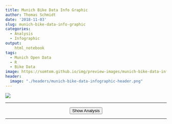 ```yaml
---
title: Munich Bike Data Info Graphic
author: Thomas Schmidt
date: '2018-11-03'
slug: munich-bike-data-info-graphic
categories:
  - Analysis
  - Infographic
output:
    html_notebook
tags:
  - Munich Open Data
  - R
  - Bike Data
image: https://somtom.github.io/img/preview-images/munich-bike-data-infographic-preview.png
header:
  image: "./headers/munich-bike-data-infographic-header.png"
---
```

![](2018-11-03-munich-bike-data-info-graphic_files/infographic/insights_on_bike_traffic.png)


<div id="analysis" style="display: none">
***

During this year's summer break there had been a railway construction site which affected the 
train I usually use for commuting to work. This led to a lot of additional commuting time.
Thus, I decided to repair my old mountain bike and give it a try to go to work by bike.   
During the one hour ride I wondered how many people made the same decision and if there would be
any data about Munich bike traffic with the use of which I could get some insights about 
Munich's bike traffic. Shortly after that, I happened to see a twitter post of
[OpenData Munich](https://twitter.com/opendata_muc/status/1039758780853104646) which announced a
new data set containing the data of Munich's 6 continuous bike counting stations for the years
2017 and 2018. The counting stations provide data such as 15-minute and daily bike counts for 2 directions.

I contacted the team in order to ask for additional information and received even more data as well
as some nice inspirations. I picked up the idea of creating a info-graphic about Munich bike data.
Thus, I had a new project and started the journey of designing my first info-graphic.

In this post we will go through the analysis behind the info-graphic you already saw above. 
We are going to answer questions such as:

* [Can we create a map of all counting stations?](#station_map)
* [What are average 15 minute and daily counts (across stations and per station)?](#average_counts)
* [How many people are driving in the wrong direction at Arnulf Street
(this station is at a one-way road)?](#wrong_direction)
* [What are the highest counts which had been measured?](#count_records)
* [When are most people biking (time of the year, weather, ...)?](#bike_times)
* [How does the commuting traffic look like?
Can we model it somehow and get some insights out of the data?](#commuting)

If you want to skip the data import and jump directly to the preprocessing step,
click [here](#preprocessing). To directly get into the analysis, click [here](#analysis).

# Set up Environment

First, as always, we load some packages needed for this analysis and create a custom theme 
to make the plots look nicer.

```r
suppressMessages({
  library(tidyverse)
  library(lubridate)
  library(geosphere)
  library(ggmap)
  library(reshape2)
  library(modelr)
  library(broom)
})

background_colors <- c("#efedec", "white")
plot_colors <- c("#62c3db", "#136d8f", "#072d40", "#f6a735", "#fbd74d")
line_colors <- c("black")

# Custom theme
my_theme <- list(
 theme(
    plot.background = element_rect(fill =  background_colors[2]),
    text = element_text(color = line_colors),
    panel.background = element_rect(fill =  background_colors[2]),
    panel.grid.major.y = element_blank(),
    panel.grid.minor = element_blank(),
    panel.grid.major.x = element_blank(),
    panel.grid.minor.x = element_blank(),
    axis.line.y = element_line(color =  line_colors),
    axis.line.x = element_line(color =  line_colors),
    axis.ticks = element_line(color =  line_colors),
    axis.title.y = element_text(margin = margin(t = 0, r = 20, b = 0, l = 0), color = line_colors),
    axis.title.x = element_text(margin = margin(t = 10, r = 0, b = 0, l = 0), color = line_colors),
    legend.position = "bottom",
    plot.margin = unit(c(0.5,1,0.5,0),"cm"),
    strip.background = element_rect(fill = "white", color = "black")
),
  scale_color_manual(
    values = plot_colors,
    guide = guide_legend(direction = "horizontal", label.hjust = 0.5, title.position = "top",
                              title.hjust = 0.5)),
  scale_fill_manual(
    values = plot_colors,
    guide = guide_legend(direction = "horizontal", label.hjust = 0.5, title.position = "top",
                              title.hjust = 0.5)))
```

```r
knitr::opts_chunk$set(
    fig.width   = 10,      
    .fig.asp = .62,      
    fig.align   = 'center', 
    echo        = TRUE)  
```


# Import Data from API
Now, after setting everything up, we need to load the data. Since I got some additional data in 
`.csv` format, the importing happens in two steps:

1. We import the data from 2017 and 2018 via the Munich Open Data API
2. We import the additional data from `.csv` format


## Helper Functions

To fetch the data via API, I wrote some helper functions. This functions will also help us with the
preprocessing later. The functions can be found in the 
[Github project](https://github.com/Somtom/munich-bike-data-analysis). 

```r
convert_to_default_dt_string <- function(datetime_val = NA, date_val) {
  # Function which converts the datetime strings to the standard format of "%Y-%m-%d %H:%M:%S"
  # or "%Y-%m-%d" if only date_val provided
  
  # Iso 8601 format: "%Y-%m-%dT%H:%M:%S"
  iso8601_format = "[:digit:]{4}-[:digit:]{2}-[:digit:]{2}T[:digit:]{2}:[:digit:]{2}:[:digit:]{2}"
  # hour_minute format: "%H.%M"
  hour_minute_format = "[:digit:]{2}.[:digit:]{2}$"
  
  iso_date_format = "[:digit:]{4}-[:digit:]{2}-[:digit:]{2}$"
  # date format: "%Y.%m.%d"
  date_format = "[:digit:]{4}.[:digit:]{2}.[:digit:]{2}$"
  
  if (!is.na(datetime_val)) {
    # Extract date from date_val in case it is given in datetime format
    date_val = str_extract(date_val, "[:digit:]{4}-[:digit:]{2}-[:digit:]{2}")
    
    # If datetime_val matches Iso 8601 format: Replace "T" with " " and return
    if (stringr::str_detect(datetime_val, iso8601_format)) {
      return(stringr::str_replace(datetime_val, "[:digit:]{4}-[:digit:]{2}-[:digit:]{2}T",
                                  paste0(date_val, " ")))
    }
    # If datetime_val matches hour_minute_format: Add date and seconds
    if (stringr::str_detect(datetime_val, hour_minute_format)) {
      # Replace "." with ":" in datetime_val
      datetime_val = gsub("\\.", ":", datetime_val)
      return(paste0(date_val, " ", datetime_val, ":00"))
    }
  }
  if (is.na(datetime_val)) {
    # date value in iso date format: return it as it is
      if (stringr::str_detect(date_val, iso_date_format)) {
        return(date_val)
      }
    # if date value in date_format: convert it to iso_date_format
      if (stringr::str_detect(date_val, date_format)) {
        return(gsub( "\\.", "-", date_val))
      }# if date value in iso8601_format: convert it to iso_date_format
      if (stringr::str_detect(date_val, iso8601_format)) {
         return(str_extract(date_val, "[:digit:]{4}-[:digit:]{2}-[:digit:]{2}"))
      }
  }
  warning("Datetime value had undefined format")
  NA
  
}


muc_odp_fetch_bike_count_resource_ids <- function(
  baseUrl = "https://www.opengov-muenchen.de",
  path = "/api/3/action/package_search?q=daten-der-raddauerzaehlstellen-muenchen",
  limit = "100") {
  require(dplyr)
  require(tidyr)
  
  # get raw_results
  raw_result <- httr::GET(url = "https://www.opengov-muenchen.de",
                          path = paste0(path, "&rows=", limit))
  results <- httr::content(raw_result)$result$results
  
  # Extract dataset name and id from results
  resource_information <- list(
    data_collection_name = unlist(lapply(results, function(x) x$name)),
    datasets = lapply(results, function(x) bind_rows(
      lapply(x$resources, function(y) data.frame(
        name = y$name,
        resource_id = y$id,
        stringsAsFactors = F)))
    )
  ) %>% 
    bind_rows() %>% 
    tidyr::unnest()
  
  # extract month and year from name
  german_month_names <- c("Januar", "Februar", "März", "April", "Mai", "Juni", "Juli", "August", "September",
                          "Oktober", "November", "Dezember")
  
  correct_name <- function(name) {
    # Change name string of Juli 2018 (15 Minutes missing in name) - as of 13.10.2018
    if (name == "Daten der Raddauerzählstellen München Juli 2018") {
      print("FOUND JULI")
      name <- "15 Minuten-Werte - Daten der Raddauerzählstellen München Juli 2018"
    }
    # Change name for "#Month#" 2018 to März 2017 (data_collection_name says 2017!)
    if (name == "15 Minuten-Werte - Daten der Raddauerzählstellen München #Monat# 2018") {
      print("FOUND MARCH")
      name <- "15 Minuten-Werte - Daten der Raddauerzählstellen München März 2017"
    }
    
    return(name)
  }
  
  resource_information <- resource_information %>% 
    mutate(name = sapply(name, function(x) correct_name(x)),
           year = stringr::str_extract(name, "[:digit:]{4}"),
           month = stringr::str_extract(name, paste(german_month_names, collapse = "|")),
           month = match(month, german_month_names))
  
  ids_15_min <- resource_information %>% 
    filter(stringr::str_detect(name, "15 Minuten")) %>% 
    arrange(year, month)
  
  #filter for names containing "Tageswerte und Wetter"
  ids_daily <- resource_information %>% 
    filter(stringr::str_detect(name, "Tageswerte und Wetter")) %>% 
    arrange(year, month)
  
  return(list(
    ids_15_min = ids_15_min,
    ids_daily = ids_daily
  ))
}


muc_odp_fetch_data <- function(baseUrl = "https://www.opengov-muenchen.de",
                              path = "api/3/action/datastore_search",
                              limit = "100000",
                              resource_id,
                              destination = "./data/",
                              force_fetch = FALSE) {
  
  file_name = paste0(destination, resource_id, ".RDS")
  
  # check if data already fetched
  if (file.exists(file_name) & !force_fetch) {
    print(paste("File for resource already exists at", file_name))
    return(readRDS(file_name))
  }
  else {
    # get raw results
    raw_result <- httr::GET(url = baseUrl, path = paste0(path,
                                                         "?resource_id=", 
                                                         resource_id,
                                                         "&limit=",
                                                         limit))
    
    print(paste0("Fetching data from ", 
                 path,
                 "?resource_id=", 
                 resource_id,
                 "&limit=",
                 limit))
    
    result <- httr::content(raw_result)
    print(paste('Fetched', length(result$result$records), 'results...'))
    
    res <- dplyr::bind_rows(result$result$records)
    
    # write results to ./data/ folder
    saveRDS(res, file = file_name)
    
    return(res)
  }
}


muc_odp_convert_bike_counter_types <- function(dt) {
  require(dplyr)
  require(readr)
  
  dt %>% 
    transmute(
      besonderheiten = as.character(besonderheiten),
      zaehlstelle = as.factor(zaehlstelle),
      longitude = as.numeric(longitude),
      latitude = as.numeric(latitude),
      richtung_1 = as.character(richtung_1),
      richtung_2 = as.character(richtung_2),
      id = `_id`
    )
}


muc_odp_convert_bike_cnt_15_min_types <- function(dt) {
  require(dplyr)
  
  dt %>% 
    transmute(
      datum = lubridate::fast_strptime(sapply(datum, function(x)
        convert_to_default_dt_string(date_val = x)),
        format = "%Y-%m-%d", lt = FALSE),
      uhrzeit_start = lubridate::fast_strptime(mapply(function(x, y) convert_to_default_dt_string(x, y),
                                        uhrzeit_start,
                                        datum), format = "%Y-%m-%d %H:%M:%S", lt = FALSE),
      uhrzeit_ende = lubridate::fast_strptime(mapply(function(x, y) convert_to_default_dt_string(x, y),
                                       uhrzeit_ende,
                                       datum), format = "%Y-%m-%d %H:%M:%S", lt = FALSE),
      gesamt = as.integer(gesamt),
      zaehlstelle = as.factor(zaehlstelle),
      richtung_1 = as.integer(richtung_1),
      richtung_2 = as.integer(richtung_2)
    )
}


muc_odp_convert_bike_cnt_day_types <- function(dt) {
  require(dplyr)
  
  
  dt %>% 
    transmute(
      datum = lubridate::fast_strptime(sapply(datum, function(x)
        convert_to_default_dt_string(date_val = x)),
        format = "%Y-%m-%d", lt = FALSE),
      uhrzeit_start = lubridate::fast_strptime(mapply(function(x, y) convert_to_default_dt_string(x, y),
                                                      uhrzeit_start,
                                                      datum), format = "%Y-%m-%d %H:%M:%S", lt = FALSE),
      gesamt = as.integer(gesamt),
      zaehlstelle = as.factor(zaehlstelle),
      richtung_1 = as.integer(richtung_1),
      richtung_2 = as.integer(richtung_2),
      bewoelkung = as.numeric(bewoelkung),
      sonnenstunden = as.numeric(gsub(",", ".", `sonnenstunden`)),
      niederschlag = as.numeric(gsub(",", ".", `niederschlag`)),
      max_temp = as.numeric(gsub(",", ".", `max-temp`)),
      min_temp = as.numeric(gsub(",", ".", `min-temp`)),
      id = `_id`
    )
}

muc_odp_add_direction_info <- function(dt) {
  require(dplyr)
  
  OUT_OF_CENTER = "out of center"
  INTO_CENTER = "into center"
  direction_mapper <- list(
    Olympia = list(
      richtung_1 = INTO_CENTER,
      richtung_2 = OUT_OF_CENTER
    ),
    Hirsch = list(
      richtung_1 = OUT_OF_CENTER,
      richtung_2 = INTO_CENTER
    ),
    Margareten = list(
      richtung_1 = OUT_OF_CENTER,
      richtung_2 = INTO_CENTER
    ),
    Erhardt = list(
      richtung_1 = OUT_OF_CENTER,
      richtung_2 = INTO_CENTER
    ),
    Kreuther = list(
      richtung_1 = INTO_CENTER,
      richtung_2 = OUT_OF_CENTER
    ),
    Arnulf = list(
      richtung_1 = INTO_CENTER,
      richtung_2 = OUT_OF_CENTER
    )
  )
  
  # Gather columns -> 1 column with values, other column with direction information
  dt <- dt %>% 
    gather(key = direction, value = count, richtung_1, richtung_2)
  
  # Change direction names
  dt$direction <- factor(unlist(mapply(function(x, y) direction_mapper[[x]][y], 
                                       dt$zaehlstelle, dt$direction)))
  
  return(dt)
}

```


## (1) Fetch Data from API

The following chunks will import the data for the years 2017 and 2018 (until end of July):

```r
# Import muc_opd helper functions
# source("./muc-opd-helper-functions.R")

bike_counter_resource_id <- "211e882d-fadd-468a-bf8a-0014ae65a393"
resource_ids <- muc_odp_fetch_bike_count_resource_ids()

resource_ids_15_min <- resource_ids$ids_15_min

resource_ids_daily <- resource_ids$ids_daily
```

```r
bike_counter <- muc_odp_fetch_data(resource_id = bike_counter_resource_id, destination = "./data/")

bike_cnt_15_min <- bind_rows(
  lapply(resource_ids_15_min$resource_id, function(x) muc_odp_fetch_data(resource_id = x,
                                                             destination = "./data/15_min/"))
)

bike_cnt_day <-  bind_rows(
  lapply(resource_ids_daily$resource_id, function(x) muc_odp_fetch_data(resource_id = x,
                                                             destination = "./data/daily/"))
)
```

## (2) Add Additional Data

Now we import the additional data from the `.csv` files:

```r
files <- list.files("./data/additional/", full.names = TRUE, recursive = TRUE)
files_15_min <- stringr::str_detect(files, "15Min")

suppressMessages({
  additional_15_min_data <- bind_rows(lapply(files[files_15_min],
                                           read_csv2, 
                                           col_types = cols(.default = "c")))
additional_daily_data <- bind_rows(lapply(files[!files_15_min],
                                          read_csv2,
                                           col_types = cols(.default = "c")))
})


# Change date column name to be equal to the API data
names(additional_15_min_data)[1] <- "datum"
names(additional_daily_data)[1] <- "datum"

bike_cnt_day <- bind_rows(additional_daily_data, bike_cnt_day)
bike_cnt_15_min <- bind_rows(additional_15_min_data, bike_cnt_15_min)

```


# Preprocessing {#preprocessing}

To prepare the data for the analysis we perform the following steps: 

1. Convert data types (i.e. `character` to `POSIXct` for dates)
2. Gather the direction columns (`richtung_1` and `richtung_2`) into one `direction` column
and convert their names to `'into center'` or `'out of center'` according to their direction
relatively to the city center  
3. Extract `weekday` information and add `weekend` indicator column
4. Remove duplicates (caused by the additional data)

## (1) Convert Types

After importing the data, we need to convert its datatypes to a format which we can work with.
We use the predefined helper functions for that.

```r
bike_counter <- muc_odp_convert_bike_counter_types(bike_counter)
bike_cnt_15_min <- muc_odp_convert_bike_cnt_15_min_types(bike_cnt_15_min)
bike_cnt_day <- muc_odp_convert_bike_cnt_day_types(bike_cnt_day)
```

## (2) Add Directions Information

All tables have two columns which are named `richtung_1` and `richtung_2`. These stand for the two
different directions for which the stations measure the counts. 
In the `bike_counter` table we can find a description which tells us whether the given direction
for that station is `east`, `weast`, `north` or `south`.
We are going to convert the directions to either `into center` or `out of center` in order to gain
more detailed information. In another helper function I precoded this information with a mapping
function.

```r
bike_cnt_15_min <- muc_odp_add_direction_info(bike_cnt_15_min)
bike_cnt_day <- muc_odp_add_direction_info(bike_cnt_day)
bike_counter <- muc_odp_add_direction_info(bike_counter)
```

## (3) Extract Time from `uhrzeit_start` (English: Time Start) and Add Weekend Indicator Column

In our last preprocessing step we add a `time` column to the 15 minutes table. This 
will hold the information on the *time of the day*. Further, we add the `weekday` 
as well as a indicator column which tells us whether the data were measured at the `weekend` or
during the week.

```r
weekend_days <- c("Sat", "Sun")
bike_cnt_15_min <- bike_cnt_15_min %>% 
  mutate(time = as.numeric(uhrzeit_start - trunc(uhrzeit_start, "days")),
         weekday = wday(uhrzeit_start, label = TRUE, local = "us"),
         weekend = factor(weekday %in% weekend_days)) 

bike_cnt_day <- bike_cnt_day %>% 
  mutate(weekday = factor(wday(datum, label = TRUE, local = "us")),
         weekend = factor(weekday %in% weekend_days))

class(bike_cnt_15_min$time) <- "POSIXct"
```


## (4) Remove Duplicates and Save Converted Data

Finally, we remove the duplicates from our data set and save the converted data.
```r
bike_cnt_15_min <- unique(bike_cnt_15_min)
```

```r
saveRDS(bike_counter, "./2018-11-03-munich-bike-data-info-graphic_files/bike_counter_converted.RDS")
saveRDS(bike_cnt_15_min, "./2018-11-03-munich-bike-data-info-graphic_files/bike_cnt_15_min_converted.RDS")
saveRDS(bike_cnt_day, "./2018-11-03-munich-bike-data-info-graphic_files/bike_cnt_day_converted.RDS")
```


# Analysis {#analysis}

Now that we are done with preprocessing, we can start with our analysis.

```r
bike_counter <- readRDS("./2018-11-03-munich-bike-data-info-graphic_files/bike_counter_converted.RDS")
bike_cnt_15_min <- readRDS("./2018-11-03-munich-bike-data-info-graphic_files/bike_cnt_15_min_converted.RDS")
bike_cnt_day <- readRDS("./2018-11-03-munich-bike-data-info-graphic_files/bike_cnt_day_converted.RDS")
```


## Time Period of Our Data Set

First, lets have a look at the time period we are analyzing:
```r
cat(paste0(
  '## 15 Minute Data ##',
  '\nStart:\t', min(bike_cnt_15_min$datum),
  '\nEnd:\t', max(bike_cnt_15_min$datum), 
  '\n\n## Daily Data ##',
  '\nStart:\t', min(bike_cnt_day$datum),
  '\nEnd:\t', max(bike_cnt_day$datum)))
```

## Missing Data
Very important for every analysis is to be aware of missing data. So let's have a look at our data:

```r
bike_cnt_day %>% 
  map(function(x) sum(is.na(x))) %>% 
  bind_cols %>%
  melt(value.name = "na_count", variable.name = "column") %>% 
  filter(na_count > 0) %>% knitr::kable(digits = 2)
```

We see that some weather data and ids are missing for the `bike_cnt_day` table. 
These missing values are all from our additional data.
Important is that we need to take this into account when we draw conclusions later.

```r
bike_cnt_15_min %>% 
  map(function(x) sum(is.na(x))) %>% 
  bind_cols %>%
  melt(value.name = "na_count", variable.name = "column") %>% 
  filter(na_count > 0) %>% dim()
```

No data are missing for `bike_cnt_15_min` table.

## Map of Stations {#station_map}

To get a first overview of the locations of the 6 counting stations, we create a map of Munich using the `ggmap`
package and add markers for each station.

```r
area <- make_bbox(lon = longitude, lat = latitude, data = bike_counter)
area <- area + c(-0.02, -0.01, 0.01, 0.01)

suppressMessages({area_map <- get_map(area,  source = "stamen")})

ggmap(area_map, extend = "device", darken = 0.3,
      base_layer = ggplot(aes(x = longitude, y = latitude), data = bike_counter)) +
  geom_point(shape = 21, size = 4, fill = plot_colors[1]) +
  geom_text(aes(label = zaehlstelle), vjust = -1, color = "white") +
  theme_void()
```

The stations are spread across Munich. Their locations were planned to be as different as possible
but also representative for typical traffic situations (*Zorn et. al 2011*).

## Compare the Data of All Stations

### What Are Average 15 Minute and Daily Counts? {#average_counts}

Now that we have a bird's eye view on the locations, let's get an overview on the data by looking
at summary stats like average, median and others. First, we start with a summary across all stations.
For this purpose we use the `summary()` function combined with `tidy()` from the `broom` package to get everything in one table.

```r
bind_rows(
  c(
    table = "bike_cnt_day",
    broom::tidy(summary(bike_cnt_day$gesamt)), 
    sd = sd(bike_cnt_day$gesamt)),
  c(
    table = "bike_cnt_15_min", 
    broom::tidy(summary(bike_cnt_15_min$gesamt)),
    sd = sd(bike_cnt_15_min$gesamt)))  %>% knitr::kable(digits = 2)
```

On average the stations count **`r round(mean(bike_cnt_15_min$gesamt))` bike per 15 minutes** and 
**`r round(mean(bike_cnt_day$gesamt))` bikes per day**. When we have a look at the maxima, we see
that they are quiet high compared to the means. Especially the 15 minute count maximum is 
**`r round(max(bike_cnt_15_min$gesamt) / mean(bike_cnt_15_min$gesamt))`** times as high as the mean.
We might find some interesting events being represented by these 
high counts but we will dive deeper into that later.

How does the summary data differ if we calculate it per station?
We first start with the 15 minute data.
To compare the stations we additionally calculate a `scaled_median_count` which is
the median for a single station divided by the minimum of all station medians.


```r
station_summary_15_min <- bike_cnt_15_min %>% 
  spread(key = direction, value = count) %>% 
  group_by(zaehlstelle) %>% 
  summarise(avg = round(mean(gesamt, na.rm = T)),
            median_count = median(gesamt, na.rm = T),
            q1 = quantile(gesamt, 0.25, na.rm = T),
            q3 = quantile(gesamt, 0.75, na.rm = T),
            sd = sd(gesamt, na.rm = T),
            percent_sd = round(sd/median_count * 100, 2)) %>% 
  ungroup() %>% 
  mutate(scaled_median_count = round(median_count / min(median_count))) %>% 
  arrange(desc(median_count)) 

station_summary_15_min  %>% knitr::kable(digits = 2)
```

As we see, Erhardt is the station with the highest median 
15 minute count (`r station_summary_15_min$median_count[1]` bikes). 
Its median is `r station_summary_15_min$scaled_median_count[1]` times higher
than the one of `r tail(station_summary_15_min$zaehlstelle, 1)`.
Nevertheless, the standard deviation is very high across all stations, which is an indicator for a
lot of intra day deviation.  

How does the per station summary look like for the daily counts?

```r
station_summary_day <- bike_cnt_day %>% 
  spread(key = direction, value = count) %>% 
  group_by(zaehlstelle) %>% 
  summarise(avg = round(mean(gesamt)),
            median_count = median(gesamt),
            q1 = quantile(gesamt, 0.25),
            q3 = quantile(gesamt, 0.75),
            sd = sd(gesamt),
            percent_sd = round(sd/median_count * 100,2)) %>% 
  ungroup() %>% 
  mutate(scaled_median_count = round(median_count / min(median_count))) %>% 
  arrange(desc(median_count)) 

station_summary_day  %>% knitr::kable(digits = 2)
```

We see a similar picture compared to the 15 minute data. With a median daily bike count of
`r station_summary_day$median_count[1]`, station Erhardt has the highest daily counts, too.
This time the count is `r station_summary_day$scaled_median_count[1]` higher than the count of
Kreuther.

### How Many People Are Riding in the Wrong Direction at Arnulf Street? {#wrong_direction}

Station **Arnulf Street** has a special characteristic: The counter is located on a one way bicycle lane.
Thus, normally it should only measure counts for one direction, which is into city center.

Luckily it is also able to count all bikers who ride into the wrong direction, which we can
use for our analysis. So let's find out which share of the total counts is due to bikers riding the
wrong direction.


```r
wrong_way_drivers <- bike_cnt_day %>% 
  filter(zaehlstelle == "Arnulf") %>%
  filter(direction == "out of center") %>%
  mutate(share = round(count / gesamt * 100, 2)) %>% 
  select(share) %>% unlist() %>% summary() %>% tidy()
wrong_way_drivers  %>% knitr::kable(digits = 2)
```

The data suggests that on average **`r round(wrong_way_drivers$mean, 1)` percent**
of daily counted bikes at Arnulf Street were driving on the **wrong side of the road**.
Interestingly, there must have been at least one day where all bikes were riding on
the wrong side of the road since we observed a maximum of 100%.

## Count Records {#count_records}

Now it is time to come back to the maximum counts we recognized earlier.
To get a quick overview before we dive into the story behind some maximum counts, let's create
a top 10 list for both the daily and the 15 minute counts:

```r
# Daily Counts
top_10_day <- bike_cnt_day %>% 
  spread(key = direction, value = count) %>% 
  arrange(desc(gesamt)) %>% 
  head(10)

top_10_day %>% 
  select(datum, gesamt, zaehlstelle) %>% 
  knitr::kable(digits = 2)
```

That is interesting: Station Olympia takes the top 3 places with counts above 10 thousand, although 
it only made the third place when we calculated the median counts per station earlier. After some
research I found out that these top 3 counts were caused by the same event, namely the
**24h Mountainbike Race**, which takes place in Olympia Park every year. Since the route is changed
from year to year, the counting station is not always on the track. Thus, we don't see
these record counts every year.

Let's plot the 15 minute data for the events in the two years in which we observed these high counts:

```r
olympia_15_min_mean <- station_summary_15_min %>% 
  filter(zaehlstelle == "Olympia")

bike_cnt_15_min %>% 
  filter(datum == as.Date("2010-06-26") | datum == as.Date("2010-06-27"),
         zaehlstelle == "Olympia") %>% 
  mutate(min_date = min(datum),
         Direction = direction) %>% 
  ggplot(aes(x = uhrzeit_start, y = count, color = Direction)) +
  geom_line(lwd = 1)  +
  ylab("Bikes per 15 Minute") +
  xlab("Time") +
  ggtitle("The 24h MTB Race from 26. - 27.06.2010",
          "...led to high bike counts in Olympia Park which were far above the normal average") +
  geom_hline(yintercept = olympia_15_min_mean$avg,lty = 2) +
  annotate(
    geom = "text", 
    label = paste0("Average 15 minute\ncount for station\nOlympia:",
                   olympia_15_min_mean$avg,
                   " bikes"), 
    x = as.POSIXct("2010-06-26"),
    y = olympia_15_min_mean$avg,
    vjust = -0.5,
    hjust = 0,
    size = 3) +
  my_theme 


bike_cnt_15_min %>% 
  filter(datum == as.Date("2012-06-09") | 
           datum == as.Date("2012-06-10"),
         zaehlstelle == "Olympia") %>% 
  mutate(Direction = direction) %>% 
  ggplot(aes(x = uhrzeit_start, y = count, color = Direction)) +
  geom_line(lwd = 1) +
  ylab("Bikes per 15 Minute") +
  xlab("Time") +
  ggtitle("The 24h MTB Race from 09. - 10.06.2017",
          "...led to high bike counts in Olympia Park which were far above the normal average") +
  geom_hline(yintercept = olympia_15_min_mean$avg,lty = 2) +
  annotate(
    geom = "text", 
    label = paste0("Average 15 minute\ncount for station\nOlympia:",
                   olympia_15_min_mean$avg,
                   " bikes"), 
    x = as.POSIXct("2012-06-09"),
    y = olympia_15_min_mean$avg,
    vjust = -0.5,
    hjust = 0,
    size = 3) +
  my_theme 
 
```


Now we also create a top 10 list for the 15 minute counts:
```r
# 15 Minute Counts
top_10_15_min <- bike_cnt_15_min %>% 
  spread(key = direction, value = count) %>% 
  arrange(desc(gesamt)) %>% 
  head(10)

top_10_15_min  %>% 
  select(datum, gesamt, uhrzeit_start, zaehlstelle) %>% knitr::kable(digits = 2)
```

If we have a closer look, we only can find one of our daily count top 10 candidates in this list,
namely the **2017-06-09** on the 6th place. Normally you would suppose the date with highest 15
minute counts to also be listed in the daily count top 10 unless the high counts were due to
a short time event. So what happened on the 3rd September
2017 when a 15 minute bike count of **1157** was recorded? 

This picture from [radlhaupstadt.muenchen.de](https://radlhauptstadt.muenchen.de/) gives you a hint:

![Picture source: radlhauptstadt.muenchen.de](2018-11-03-munich-bike-data-info-graphic_files/img/ringparade.jpg)

On that day the so called
[Münchner Ringparade](https://radlhauptstadt.muenchen.de/mitradeln/muenchner-ringparade/)
took place. At this event the Munich beltway had been closed temporarily for car traffic while 
round about 7000 people used this route for a bike tour. The 12 km tour ended in Olympia Park. 
And this is exactly what we can see in the data:

```r
bike_cnt_15_min %>% 
  filter(datum == as.Date("2017-09-03") ,
         zaehlstelle == "Olympia")  %>% 
  mutate(Direction = direction) %>% 
  ggplot(aes(x = uhrzeit_start, y = count, color = Direction)) +
  geom_line(lwd = 1) +
  ylab("Bikes per 15 Minute") +
  xlab("Time") +
  ggtitle("The Münchner Ringparade on 03.09.2017",
          "...led to a peak in 15 minute bike counts when the participants finished their tour in Olympia Park") +
  geom_hline(yintercept = olympia_15_min_mean$avg,lty = 2) +
  annotate(
    geom = "text", 
    label = paste0("Average 15 minute\ncount for station Olympia:\n",
                   olympia_15_min_mean$avg,
                   " bikes"),
    x = as.POSIXct("2017-09-03 04:00:00"),
    y = olympia_15_min_mean$avg,
    vjust = -0.5,
    hjust = 0,
    size = 3) +
  annotate(
    geom = "text", 
    label = "The participants arrive in Olympia Park",
    x = top_10_15_min$uhrzeit_start[1],
    y = top_10_15_min$gesamt[1],
    hjust = -0.1,
    vjust = 2,
    size = 3) +
  my_theme 

```

## When Are Most People Biking? {#bike_times}

### Pattern Across a Year

To answer this question we first try to gain an overview by
plotting the development of the daily counts over the years

```r

annotations <- data.frame(
  zaehlstelle = factor(
    c("Arnulf", "Hirsch", "Kreuther"),
    levels = c("Arnulf","Erhardt", "Kreuther", "Olympia", "Margareten",  "Hirsch")),
  ann_label = c("The two peaks in 2013 and 2014 might be\ndue to railway construction sites", 
                "We can see a rising bike count trend at station Hirsch",
                "The missing data and the small peak is due to a construction site\nat the counting station: A separate bicycle path was created.\nAfter that, the bikes on the sidewalk were not counted anymore."),
  ann_x = c(as.POSIXct("2009-01-01"),
            as.POSIXct("2011-01-01"),
            as.POSIXct("2014-01-01")),
  ann_y = c(3500, 2500, 1200)
)

bike_cnt_day %>%  
  ggplot() +
  geom_line(aes(x = datum, y = gesamt), color = plot_colors[2]) +
  facet_wrap(~zaehlstelle, scales = "free_y", ncol = 1) +
  geom_label(data = annotations, aes(x = ann_x, y = ann_y, label = ann_label), hjust = 0, size = 3) +
  ggtitle(paste0("There is a clear seasonal bike count pattern across all stations:\n",
                "High counts in the summer, lower counts in the winter."),
          "Some stations show individual trends or conspicuous characteristics") +
  xlab("Date") +
  ylab("Bikes Per Day") +
  my_theme
```

There is definitely a clear seasonal pattern which is similar across all stations. As one would 
expect, there are higher bike counts during the summer months and lower counts during winter months.
However, we also see individual trends or characteristics for some stations:

* Station **Hirsch** shows a ongoing trend of rising bike counts from year to year
* At **Arnulf Street's** counting station one can see two peak years in 2013 and 2014. These peaks
could be due to a railway construction site which affected parts of the trains going into city center.
* Station **Kreuther** showed some high counts at the beginning of 2013 and then no data for
the rest of the year. Here the counting station was affected by a construction site when a separate bicycle
path was created. After that, bikes on the sidewalk were not counted anymore.
This is why daily bike count level dropped afterwards.
* One can clearly see the events taking place in **Olympia Park** represented by peaks in the data

When we plot the bike count distribution for each month, we see that **highest median bike 
counts occur in the month July**. However, the maximum counts had been recorded in June. 
These are due to some of the record events mentioned earlier, though. 
Thus, they need to be interpreted as outliers


```r
bike_cnt_day %>% 
  spread(key = direction, value = count) %>%
  mutate(month = month(datum, label = TRUE)) %>% 
  ggplot() +
  geom_boxplot(aes(x = month, y = gesamt), color = plot_colors[2]) +
  ggtitle("In general, highest bike counts occur during July.",
          "However, the maximum counts are represented by some outliers in June caused by special events") +
  xlab("Month") +
  ylab("Bikes Per Day") +
  my_theme
```

### Day of the Week

When we look at the distribution of total daily counts, we see that counts **during the week** are 
**higher than those at the weekends**. This is most likely due to commuting traffic, 
which we will try to model later.
The maximum counts occurred on Saturdays but are due to single events like the 24h Mountain-bike race
we saw earlier.

```r
bike_cnt_day %>% 
  ggplot() +
  geom_boxplot(aes(x = weekday, y = gesamt), color = plot_colors[2]) +
  ggtitle("Bike counts are higher during the week than on weekends",
          "Maximum counts occured on sundays but are due to single events") +
  xlab("Day of the Week") +
  ylab("Bikes Per Day") +
  my_theme
```


### Temperature and Weather on Days with Maximum Counts
Now we use the weather data we have (at least for the days where they are not missing)
and try to characterize the days with highest bike counts.
We look at the distribution of measured values within each weather variable **for the month July**.

To do so we group the bike counts into 4 categories:

* **Lowest 25%:** Daily bike counts which lie between the **minimum** count and the **25% percentile**
* **Lower Middle:** Daily bike counts which lie between the **25% percentile** and the **median**
* **Upper Middle:** Daily bike counts which lie between the **median** and the **75% percentile**
* **Highest 25%:** Daily bike counts which lie between the **75% percentile** and the **maximum**

We then will have a closer look into the **"Highest 25%"** group and the weather parameters 
measured on these days.

To make the data comparable between stations, we perform the following steps:

1. Removing outliers by filtering for bike counts below the 99% percentile for each station   
2. Scaling the daily counts from each station by dividing the counts by each station's
maximum count   
3. Using the scaled counts (values between 0 and 1) to assign bike count categories

```r
breaks <- bike_cnt_day %>% 
  filter(month(datum) == 7) %>% 
  spread(key = direction, value = count) %>%
  group_by(zaehlstelle) %>% 
  # Calculate 99% percentile per station in order to filter outlieres 
  mutate(percentile_99 = quantile(gesamt, 0.99))  %>%
  filter(gesamt < percentile_99) %>% 
  # Scale to make compareable across stations
  mutate(gesamt_scaled = gesamt / max(gesamt)) %>% 
  ungroup() %>% 
  # Create count classes
  summarise(count_q1 = quantile(gesamt_scaled, 0.25),
         count_q2 = quantile(gesamt_scaled, 0.5),
         count_q3 = quantile(gesamt_scaled, 0.75),
         max_count = max(gesamt_scaled)) %>% unlist()

labels <- c("Lowest 25%\n[0-q1]", 
            "Lower Middle\n(q1-q2]",
            "Upper Middle\n(q2-q3]", 
            "Highest 25%\n(q3-max]")

bike_cnt_day_july_scaled <- bike_cnt_day %>% 
  filter(month(datum) == 7) %>% 
  spread(key = direction, value = count) %>%
  group_by(zaehlstelle) %>% 
  # Calculate 99% percentile per station in order to filter outlieres 
  mutate(percentile_99 = quantile(gesamt, 0.99))  %>%
  filter(gesamt < percentile_99) %>% 
  # Scale to make compareable across stations
  mutate(gesamt_scaled = gesamt / max(gesamt)) %>% 
  ungroup() %>% 
  mutate(cat = cut(gesamt_scaled, breaks = c(0, breaks), include.lowest = T, labels = labels)) %>%
  select(cat, bewoelkung, sonnenstunden, niederschlag, max_temp, min_temp)
```



```r

bike_cnt_day_july_scaled %>%
  gather(key = metric, value = value, -cat) %>% 
  mutate(metric = plyr::revalue(metric, 
                                c("bewoelkung" = "Cloudiness [%]",
                                  "max_temp" = "Maximum Temperature [°C]",
                                  "min_temp" = "Minimum Temperature [°C]",
                                  "niederschlag" = "Precipitation  [ml]",
                                  "sonnenstunden" = "Hours of Sunshine [h]"))) %>% 
  filter(!is.na(value)) %>% 
  group_by(metric) %>% 
  mutate(metric_median = median(value)) %>% 
  ggplot() +
  geom_text(aes(y = metric_median, x = 6), label = "median", hjust = -0.1, vjust = 2) +
  geom_boxplot(aes(x = cat, y = value, color = cat)) +
  geom_hline(aes(yintercept = metric_median), lty = 2) +
  scale_x_discrete(labels = NULL) +
 # geom_boxplot(aes(x = cat, y = value), color = plot_colors[2]) +
  coord_flip() +
  facet_wrap(~metric, scales = "free") +
  ylab("") +
  xlab("") +
  ggtitle("Days with top 25% bike counts in July differ from other days for some weather parameters",
          "The difference is not always clear but there are trends for most of the parameters") +
  my_theme +
  guides(color = guide_legend(title = "Bike Count Category", 
                              label.hjust = 0.5,
                              title.position = "top",
                              title.hjust = 0.5))

```

When we look at each weather parameter, we can see differences in value distributions 
between the 4 bike count categories.
However these differences are not always that clear. But, there are at least trends for all parameters
except one, namely the minimum temperature, where mostly the variance differs.
The other parameters don't show great surprises: You would, for example, expect the precipitation
to be very low on days with a lot of bikes being counted.

In order to get some numbers to describe the days with highest counts, let's look into a summary
for each weather category at days with bike counts within the "Highest 25%" group in July.

```r
get_mode <- function(x) {
  ux <- na.omit(unique(x))
  tab <- tabulate(match(x, ux))
  ux[tab == max(tab)][1]
}

# Characterise the metrics for the maximum category within july
bike_cnt_day_july_scaled %>% 
  group_by(cat) %>% 
  summarise(max_temp = list(cbind(broom::glance(summary(max_temp)), mode = get_mode(max_temp))),
            min_temp = list(cbind(broom::glance(summary(min_temp)), mode = get_mode(min_temp))),
            bewoelkung = list(cbind(broom::glance(summary(bewoelkung)), mode = get_mode(bewoelkung))),
            sonnenstunden = list(cbind(broom::glance(summary(sonnenstunden)), mode = get_mode(sonnenstunden))),
            niederschlag = list(cbind(broom::glance(summary(niederschlag)), mode = get_mode(niederschlag)))) %>%
  gather(key = metric, value = value, -cat)  %>% 
  unnest() %>%   
  filter(cat == "Highest 25%\n(q3-max]") %>% mutate(metric = plyr::revalue(metric, 
                                c("bewoelkung" = "Cloudiness [%]",
                                  "max_temp" = "Maximum Temperature [°C]",
                                  "min_temp" = "Minimum Temperature [°C]",
                                  "niederschlag" = "Precipitation  [ml]",
                                  "sonnenstunden" = "Hours of Sunshine [h]"))) %>% 
  select(-na, -cat)  %>% knitr::kable(digits = 2)

```

Great! We can take these median values for the info-graphic to give a statement for a typical 
biking day:

*Days with highest counts lie in **July**. The temperature on these days is  **15.7 - 28.2°C** and the **sun**
is shining for **12 hours** with **scattered clouds** but **without** any **precipitation.*** 

## Modeling Commuting Traffic {#commuting}

### Differences Between Weekend Counts and Counts During Week

We already got some nice information about the bike traffic in Munich. Our next aim is to 
use the 15 minute data to model the commuting traffic.
We start with a bird's eye overview by plotting the median 15 minute counts across all stations
for weekend and working days. 

```r
tmp <- bike_cnt_15_min %>% 
  mutate(weekend = factor(ifelse(weekend == TRUE, "Weekend", "Week"))) %>% 
  group_by(weekend, time) %>% 
  summarise(median = median(gesamt),
            q1 = quantile(gesamt, 0.25),
            q3 = quantile(gesamt, 0.75)) 

tmp %>% 
  ggplot(aes(x = time,y = median, group = weekend, color = weekend)) +
  geom_ribbon(aes(ymin = q1, ymax = q3, fill = weekend), alpha = 0.1) +
  geom_line(lwd = 1) +
  scale_x_datetime(labels = scales::date_format("%H:%M"), date_breaks = "2 hours") +
  facet_wrap(~weekend, ncol = 1) +
  xlab("Time of the Day") +
  ylab("Bikes per 15 Minute") +
  ggtitle("The median 15 minute bike counts differ between weekend days and week days",
          paste("There are clear commuting peaks in the morning and in the afternoon during the week",
                "with regular traffic inbetween")) +
  my_theme +
  guides(fill = FALSE, color = FALSE)
```

We can see that the 15 minute count patterns clearly differ between weekend days and week days. 
There are two clear commuting peaks during the week. However, there still seems to be regular
traffic between these peaks.   
We used the median 15 minute bike count across all stations for the previous plot.
But, will we still see the same pattern if we look at each station separately?

```r

annotations <- data.frame(
  zaehlstelle = factor(
    c("Arnulf", "Hirsch", "Erhardt", "Kreuther", "Margareten"),
    levels = c("Arnulf","Erhardt", "Kreuther", "Olympia", "Margareten",  "Hirsch")),
  weekend = factor(rep("Week", 5), levels = c("Week", "Weekend")),
  ann_label = c("Counting station on\none way biking lane", 
                "Commuting Type: Into center - out of center",
                "Commuting Type: Into center - out of center",
                "Commuting Type: Out of center - into center",
                "Commuting Type: Out of center - into center"),
  ann_x = c(900, rep(39600, 2), rep(900, 2)),
  ann_y = c(40, 50, 140, 15, 105)
)

class(annotations$ann_x) <- "POSIXct"


suppressMessages({bike_cnt_15_min  %>% 
    mutate(weekend = factor(ifelse(weekend == TRUE, "Weekend", "Week"))) %>% 
    group_by(zaehlstelle, weekend, direction, time) %>% 
    summarise(median = median(count),
              q1 = quantile(count, 0.25),
              q3 = quantile(count, 0.75)) %>% 
    ggplot(aes(x = time,y = median)) +
    geom_ribbon(aes(ymin = q1, ymax = q3, fill = direction, color = direction), alpha = 0.1) +
    geom_line(aes(color = direction), lwd = 1) +
    geom_text(aes(x = ann_x, y = ann_y, label = ann_label), data = annotations, hjust = 0, vjust = 1) +
    scale_x_datetime(labels = scales::date_format("%H:%M"), date_breaks = "2 hours") +
    facet_grid(zaehlstelle~weekend, scales = "free_y") +
    ylab("Bikes per 15 Minute (Different Scale for each Station)") +
    xlab("Time of the Day") +
    ggtitle(paste0("The overall pattern for 15 minute bike counts is similar across the stations",
                  " during the week and on weekends"),
            "Nevertheless, stations show different commuting direction characteristics druing the week") +
    my_theme +
    theme(panel.border = element_rect(fill = FALSE),
          title = element_text(size = 15)) +
    scale_color_manual(values = c(plot_colors[2], plot_colors[4])) +
    scale_fill_manual(values = c(plot_colors[2], plot_colors[4])) +
    labs(fill = "Direction", color = "Direction")})
```

Indeed, the pattern is similar across all stations. Nevertheless, stations show different commuting direction 
characteristics. The stations can be assigned to either one of these 3 groups:

1. Station with traffic mainly in the direction of the city center in the morning and back way in the afternoon:
    * Erhardt
    * Hirsch
2. Stations with traffic mainly out of the city center in the morning and back in 
the afternoon
    * Kreuther
    * Margareten
3. Stations with similar patterns for traffic into- and out of city center
    * Olympia
  
We cannot really tell for Arnulf Street but it looks like the peaks in the morning and in the
afternoon are similar for the only measured direction (into center). This would make it fall
into class 3.

### The Model

To create a really basic model of the commuting traffic, we make the following assumption:
*Traffic during week is the result of commuting traffic and the normal traffic which is represented
by the weekend data.* 
Under this assumption subtracting the 15 minute weekend counts from the 15 minute counts during 
the week gives us the commuting part. We are going to create a `loess` model for each the weekend
and the week counts for that purpose. 

```r
bike_cnt_15_min_separated <- bike_cnt_15_min %>% 
  mutate(Weekend = factor(ifelse(weekend == TRUE, "Weekend", "Week"))) %>% 
  group_by(Weekend, time) %>% 
  summarise(median = median(gesamt)) %>% 
  spread(key = Weekend, value = median) %>% 
  mutate(Commuting = Week - Weekend) %>% 
  gather(key = week_cat, value = median_count, Commuting, Weekend, Week) %>% 
  mutate(week_cat = factor(week_cat, levels = c("Weekend", "Week", "Commuting")),
         commuting_cat = factor(ifelse(week_cat == "Commuting",
                                       "Commuting Traffic",
                                       "Normal Traffic"),
                                levels = c("Normal Traffic", "Commuting Traffic"))) 

tmp <- bike_cnt_15_min_separated %>% 
  mutate(median_count = ifelse(median_count < 0, 0, median_count),
         x = as.numeric(time)) 

fit_commuting <- loess(median_count~x, data = tmp, subset = c(tmp$week_cat == "Commuting"), span = 0.2)
fit_weekend <- loess(median_count~x, data = tmp, subset = c(tmp$week_cat == "Weekend"), span = 0.2)
fit_week <- loess(median_count~x, data = tmp, subset = c(tmp$week_cat == "Week"), span = 0.2)

bike_cnt_15_min_modeled <- data.frame(x = seq(min(tmp$x), max(tmp$x)), 60) %>% 
  add_predictions(fit_commuting, "pred_commuting") %>%
  add_predictions(fit_weekend, var = "pred_weekend") %>% 
  add_predictions(fit_week, var = "pred_week") %>%
  # Adjust for 0 values
  mutate(time = as.POSIXct(x, origin = min(tmp$time)),
         afternoon = x > 43200,
         pred_commuting = ifelse(pred_commuting < 0, 0, pred_commuting),
         pred_weekend = ifelse(pred_weekend < 0, 0, pred_weekend),
         pred_week = ifelse(pred_week < 0, 0, pred_week)) 
```



```r
bike_cnt_15_min_modeled %>% 
  ggplot(aes(x = time)) +
  geom_area(aes(y = pred_week), color = plot_colors[2], fill = plot_colors[4]) +
  geom_area(aes(y = pred_weekend), fill = plot_colors[1]) +
  geom_line(aes(y = pred_week), color = plot_colors[2], lwd = 2) +
  scale_x_datetime(labels = scales::date_format("%H:%M"), date_breaks = "2 hours") +
  annotate(geom = "text", label = "Weekend\nTraffic", x = as.POSIXct("1970-01-01 15:00:00"), y = 5,
           color = "white", size = 6) +
  annotate(geom = "text", label = "Week Traffic", x = as.POSIXct("1970-01-01 07:00:00"), y = 15,
           color = plot_colors[2], size = 6, angle = 80) +
  annotate(geom = "text", label = "Commuting", x = as.POSIXct("1970-01-01 13:00:00"), y = 20,
           color = plot_colors[4], size = 6) +
  xlab("Time of the Day") +
  ylab("Bikes per 15 Minute") +
  ggtitle("We modeled the commuting traffic by subtracting weekend counts from weekend counts") +
  my_theme
```

When we use this modeling approach, the predicted commuting traffic would look like this:

```r
bike_cnt_15_min_separated %>% 
  ggplot(aes(x = time, y = median_count)) +
  geom_line(aes(color = week_cat)) +
  geom_smooth(span = 0.2, aes(color = week_cat, fill = week_cat)) +
  geom_hline(yintercept = 0) +
  scale_x_datetime(labels = scales::date_format("%H:%M"), date_breaks = "2 hours") +
  facet_wrap(~commuting_cat, ncol = 1) +
  xlab("Time of the Day") +
  ylab("Bikes per 15 Minute") +
  ggtitle("The commuting traffic can be modeled by subtracting weekend counts from week counts",
          "The result clearly shows the two commuting peaks in the morning and in the afternoon") +
  my_theme +
  scale_color_manual(
    values = plot_colors[c(1,2,4)],
    guide = guide_legend(direction = "horizontal", label.hjust = 0.5, title.position = "top",
                              title.hjust = 0.5)) +
  scale_fill_manual(
    values = plot_colors[c(1,2,4)],
    guide = guide_legend(direction = "horizontal", label.hjust = 0.5, title.position = "top",
                              title.hjust = 0.5)) +
  labs(color = "Category", fill = "Category")
```

The result looks quiet good. We are able to see the two peaks, one in the morning and another one in 
the afternoon. 

### Peak Commuting Times According to Model

Now, that we have a model for commuting traffic, when are the peak times?

```r
morning <- bike_cnt_15_min_modeled %>% filter(!afternoon)
afternoon <- bike_cnt_15_min_modeled %>% filter(afternoon)
# Morning Peak
morning_peak <- lubridate::with_tz(morning[which.max(morning$pred_commuting), ]$time, "UTC")
cat(paste0("Morning peak:\n", format(morning_peak, "%H:%M:%S")))

# Afternoon Peak
afternoon_peak <- lubridate::with_tz(afternoon[which.max(afternoon$pred_commuting), ]$time, "UTC")
cat(paste0("Afternoon peak:\n", format(afternoon_peak, "%H:%M:%S")))


time_diff <- difftime(afternoon_peak,
                      morning_peak, units = "hours", tz = "UTC")

hours <- floor((time_diff))
mins <- floor(as.numeric(time_diff - hours, units = "mins"))
secs <- as.numeric(time_diff - hours, units = "secs") - mins * 60

peak_to_peak_duration <- paste0(hours, "h ", mins, "min ", round(secs), "sec")
cat(paste0("Peak to peak duration:\n", peak_to_peak_duration))
```

The morning peak is around `r format(morning_peak, "%H:%M:%S")` and the afternoon commuting peak is around
`r format(afternoon_peak, "%H:%M:%S")`. The peak to peak duration is `r peak_to_peak_duration`.

Let's go on and compare the two peak times a little bit further. 
When I was looking for a way to characterize the duration of a peak, I found a metric called
[Full Duration Half Maximum (FDHM)](https://en.wikipedia.org/wiki/Full_width_at_half_maximum).
It measures the duration between the points of y axis that are half the maximum amplitude. 

We use this method for our data to get a FDHM for both peaks

```r
calculate_FDHM_stats <- function(y, time, period_start, period_end) {
  period_filter <-  time >= period_start & time <= period_end
  y <- subset(y, period_filter)
  time <- subset(time, period_filter)
  max_y <- max(y)
  
  # Calculate index of intersection points of max_y/2 and y within period
  i <- c(FALSE, diff(max_y/2 > y) != 0)
  times <- time[i]
  y_vals <- y[i]
  
  list(
    times = times,
    y_vals = y_vals,
    max_y = max_y,
    max_y_x_val = time[which.max(y)],
    fdhm = round(difftime(times[2], times[1], units = "mins"))
  )
}

day_start <- as.POSIXct("1970-01-01 00:00:00")
noon <- as.POSIXct("1970-01-01 12:00:00")
day_end <- as.POSIXct("1970-01-01 23:59:59")

fdhm_stats_morning <- calculate_FDHM_stats(bike_cnt_15_min_modeled$pred_commuting,
                     bike_cnt_15_min_modeled$time,
                     day_start,
                     noon)
fdhm_stats_afternoon <- calculate_FDHM_stats(bike_cnt_15_min_modeled$pred_commuting,
                     bike_cnt_15_min_modeled$time,
                     noon,
                     day_end)

cat(paste0("Morning FDHM: \n", fdhm_stats_morning$fdhm, " Minutes\n"))
cat(paste0("Afternoon FDHM: \n", fdhm_stats_afternoon$fdhm, " Minutes\n"))
cat(paste0("Afternoon FDHM is ", fdhm_stats_afternoon$fdhm - fdhm_stats_morning$fdhm,
           " Minutes longer"))

```

We create a plot to give a better visual understanding of these metrics:
```r
bike_cnt_15_min_modeled %>% 
  ggplot() +
  geom_line(aes(x = time, y = pred_commuting), color = plot_colors[2]) +
  annotate(geom = "ribbon", x = fdhm_stats_morning$times, ymax = Inf, ymin = -Inf, alpha = 0.1,
           fill = plot_colors[2]) +
  annotate(geom = "ribbon", x = fdhm_stats_afternoon$times, ymax = Inf, ymin = -Inf, alpha = 0.1,
           fill = plot_colors[2]) +
  annotate(geom = "text", 
           x = fdhm_stats_morning$times[1] - 2*60*60, 
           y = max(bike_cnt_15_min_modeled$pred_commuting),
           label = paste0("Morning FDHM:\n", fdhm_stats_morning$fdhm, " Minutes"),
           hjust = 0.5,
           vjust = 1,
           size = 3) +
  annotate(geom = "text", 
           x = fdhm_stats_afternoon$times[2] + 2*60*60, 
           y = max(bike_cnt_15_min_modeled$pred_commuting),
           label = paste0("Afternoon FDHM:\n", fdhm_stats_afternoon$fdhm, " Minutes"),
           hjust = 0.5,
           vjust = 1,
           size = 3) +
  scale_x_datetime(labels = scales::date_format("%H:%M"), date_breaks = "2 hours") +
  xlab("Time of the Day") +
  ylab("Bikes per 15 Minutes") +
  ggtitle("According to the FDHM* metric the afternoon commuting peak lasts longer than the morning peak",
          "*Full Duration Half Maximum: Duration between points of y axis that are half the maximum amplitude") +
  my_theme
```

As a last part of the peak analysis we compare the total bike counts within the modeled peaks 
to see whether those are comparable:

```r
 bike_cnt_15_min %>% 
  mutate(weekend = factor(ifelse(weekend == TRUE, "Weekend", "Week"))) %>% 
  group_by(weekend, time) %>% 
  summarise(median = median(gesamt),
            q1 = quantile(gesamt, 0.25),
            q3 = quantile(gesamt, 0.75))  %>% 
  mutate(peak = ifelse(time < noon, 
                       "morning",
                       "afternoon")) %>%  
  filter(weekend == "Week") %>% 
  group_by(peak) %>% 
  summarise(bike_count = sum(median))  %>% knitr::kable(digits = 2)
```

We see that the counts in the afternoon are twice as high as the morning counts. If people
only would drive to work in the morning and back home in the afternoon, one would expect these
two values to be equal. However, one explanation for this inequality could be that, once
people finished their work, they don't drive home immediately but go for other activities.
These activities could be sports, meeting friends or doing the grocery, for instance.
Thus, they would perhaps pass the counting stations more than once or pass a counting station
which normally doesn't lie on their commuting route. This could lead to the
higher counts in the afternoon and would also be a explanation for some counts occurring very late in the
evening (past 10pm).


### Share of Modeled Commuting Traffic
Finally, we use our model to compute the share of commuting traffic during the week.
To do so, we calculate the difference of daily counts between weekdays and weekend as well as
the share of this difference on weekday counts.

```r
commuting_share <- bike_cnt_day %>% 
  mutate(weekend = ifelse(weekend == TRUE, "weekend", "week")) %>% 
  spread(key = direction, value = count) %>% 
  group_by(zaehlstelle, weekend) %>% 
  summarise(median_count = median(gesamt)) %>% 
  ungroup() %>% 
  spread(key = weekend, value = median_count) %>% 
  mutate(diff_week_weekend = week - weekend,
         share_commuting = diff_week_weekend / week) %>% 
  arrange(zaehlstelle, desc(share_commuting)) %>% 
  mutate(mean_share_commuting = mean(share_commuting),
         median_share_commuting = median(share_commuting))

commuting_share %>% 
  select(zaehlstelle, share_commuting, mean_share_commuting, median_share_commuting) %>% 
  knitr::kable(digits = 2)
```

The modeled share of commuting traffic varies between the station and ranges from 
`r round(min(commuting_share$share_commuting),2) * 100`% to
`r round(max(commuting_share$share_commuting), 2) * 100` %. 
The mean commuting share across all stations lies around `r round(mean(commuting_share$share_commuting), 2) * 100`%.


# Summary
Phew, that was a really long one! Thanks you for your interest in the analysis behind the 
info-graphic. I hope you got some interesting insights into the Munich bike traffic
and found it as exciting as I did.

Let's quickly sum up our analysis:

* To get a first overview, we created a map with all the stations.
* We created a summary across all stations and for each station separately where we looked at the 
average 15 minute and daily counts, for instance. Further, we found out that Erhardt is the most
frequented
station and Kreuther has the fewest bike counts.
* We found out that 5.8% of daily counted bikes at Arnulf Street arise from people driving at 
the wrong side of the road
* We had a closer look on bike count records and found out about events like Münchner Ringparade 
and the 24h Mountain Bike Race in Munich.
* Additionally we tried to figure out when most people are biking and how these days look like.
* Finally we modeled the commuting traffic. Even if our commuting model is by far not perfect, 
it gave us some interesting insights on peak commuting times.


Before I finish, I want to thank the Munich Open Data Team - especially Frank Börger - for their
great support and for providing me with inspirations and additional data.
Also, great thanks to my friends and colleagues Ryan, Stephie, Flo and my girlfriend Samira for proof reading!

It's getting winter now as I am writing this post,
but I hope that your new knowledge about bike counts in Munich motivates
you to also go out and ride your bike. Maybe you are living in Munich and want to add a few counts 
to the stations. If not, perhaps your city also has similar counting stations which you can check out.
Try to do some research!

As always: If you want to add something or give me feedback just send me a message. I highly appreciate it!
Also feel free to share the info-graphic with your friends, but please make sure to link the
post in the resources!

# Literature

*Zorn, Elisabeth; Hager, Gerhard; Wöppel, Hans-Dieter:
Datenerhebungen zum Radverkehr in München Jg.55, Nr.1, 2011 (p.32 - 39)*

</div>

***
<center>
  <button 
    class="btn btn-primary btn-outline" 
    id="btn-toggle-analysis"
    onclick="showAnalysis()">Show Analysis</button>
</center>
***

<script> 
function showAnalysis() {
    var btn = document.getElementById('btn-toggle-analysis');
    var x = document.getElementById('analysis');
        if (x.style.display === 'none') {
            btn.firstChild.data = "Hide Analysis";
            x.style.display = 'block';
        } else {
            btn.firstChild.data = "Show Analysis"
            x.style.display = 'none';
    }
}
</script>
